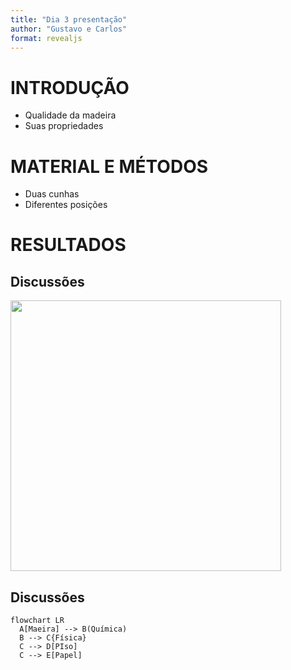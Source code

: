 ```yaml
---
title: "Dia 3 presentação"
author: "Gustavo e Carlos"
format: revealjs
---
```


# INTRODUÇÃO

-   Qualidade da madeira
-   Suas propriedades

# MATERIAL E MÉTODOS

-   Duas cunhas
-   Diferentes posições

# RESULTADOS

## Discussões

![](images/Captura%20de%20Tela%20(9).png){width="433"}

## Discussões

```mermaid
flowchart LR
  A[Maeira] --> B(Química)
  B --> C{Física}
  C --> D[PIso]
  C --> E[Papel]
```

